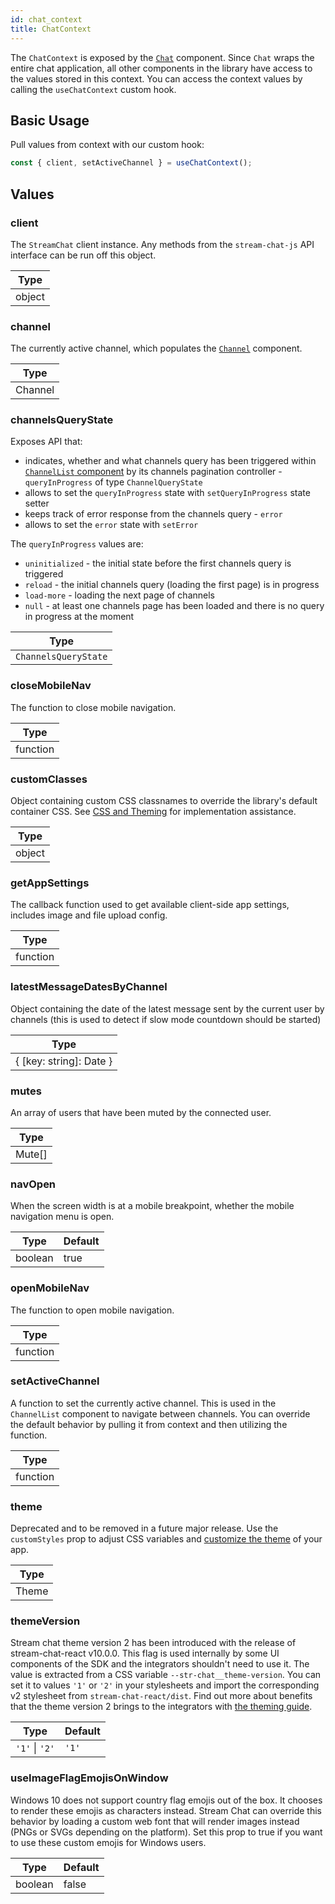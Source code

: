 ```yaml
---
id: chat_context
title: ChatContext
---
```


The `ChatContext` is exposed by the [`Chat`](../core-components/chat.mdx) component. Since `Chat` wraps the entire chat application, all other components in the library
have access to the values stored in this context. You can access the context values by calling the `useChatContext` custom hook.

## Basic Usage

Pull values from context with our custom hook:

```jsx
const { client, setActiveChannel } = useChatContext();
```

## Values

### client

The `StreamChat` client instance. Any methods from the `stream-chat-js` API interface can be run off this object.

| Type   |
| ------ |
| object |

### channel

The currently active channel, which populates the [`Channel`](../core-components/channel.mdx) component.

| Type    |
| ------- |
| Channel |

### channelsQueryState

Exposes API that:

- indicates, whether and what channels query has been triggered within [`ChannelList` component](../core-components/channel-list.mdx) by its channels pagination controller - `queryInProgress` of type `ChannelQueryState`
- allows to set the `queryInProgress` state with `setQueryInProgress` state setter
- keeps track of error response from the channels query - `error`
- allows to set the `error` state with `setError`

The `queryInProgress` values are:

- `uninitialized` - the initial state before the first channels query is triggered
- `reload` - the initial channels query (loading the first page) is in progress
- `load-more` - loading the next page of channels
- `null` - at least one channels page has been loaded and there is no query in progress at the moment

| Type                 |
|----------------------|
| `ChannelsQueryState` |

### closeMobileNav

The function to close mobile navigation.

| Type     |
| -------- |
| function |

### customClasses

Object containing custom CSS classnames to override the library's default container CSS. See [CSS and Theming](../../guides/theming/css-and-theming.mdx)
for implementation assistance.

| Type   |
| ------ |
| object |

### getAppSettings

The callback function used to get available client-side app settings, includes image and file upload config.

| Type     |
| -------- |
| function |

### latestMessageDatesByChannel

Object containing the date of the latest message sent by the current user by channels (this is used to detect if slow mode countdown should be started)

| Type                    |
| ----------------------- |
| { [key: string]: Date } |

### mutes

An array of users that have been muted by the connected user.

| Type   |
| ------ |
| Mute[] |

### navOpen

When the screen width is at a mobile breakpoint, whether the mobile navigation menu is open.

| Type    | Default |
| ------- | ------- |
| boolean | true    |

### openMobileNav

The function to open mobile navigation.

| Type     |
| -------- |
| function |

### setActiveChannel

A function to set the currently active channel. This is used in the `ChannelList` component to navigate between channels.
You can override the default behavior by pulling it from context and then utilizing the function.

| Type     |
| -------- |
| function |

### theme

Deprecated and to be removed in a future major release. Use the `customStyles` prop to adjust CSS variables and [customize the theme](../../guides/theming/css-and-theming.mdx#css-variables) of your app.

| Type  |
| ----- |
| Theme |

### themeVersion

Stream chat theme version 2 has been introduced with the release of stream-chat-react v10.0.0. This flag is used internally by some UI components of the SDK and the integrators shouldn't need to use it. The value is extracted from a CSS variable `--str-chat__theme-version`. You can set it to values `'1'` or `'2'` in your stylesheets and import the corresponding v2 stylesheet from `stream-chat-react/dist`. Find out more about benefits that the theme version 2 brings to the integrators with [the theming guide](../../theming/introduction.mdx).

| Type           | Default |
| -------------- | ------- |
| `'1'` \| `'2'` | `'1'`   |

### useImageFlagEmojisOnWindow

Windows 10 does not support country flag emojis out of the box. It chooses to render these emojis as characters instead.
Stream Chat can override this behavior by loading a custom web font that will render images instead (PNGs or SVGs depending
on the platform). Set this prop to true if you want to use these custom emojis for Windows users.

| Type    | Default |
| ------- | ------- |
| boolean | false   |
